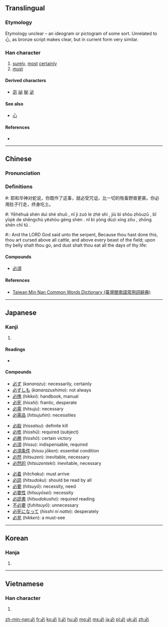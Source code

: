 ==Translingual==
===Etymology===
Etymology unclear – an ideogram or pictogram of some sort. Unrelated to 心, as bronze script makes clear, but in current form very similar.

===Han character===
{{Han char|rn=61|rad=心|as=01|sn=5|four=3300<sub>0</sub>|canj=心竹 (PH)|ids=⿻[[心]][[丿]]}}

# [[surely]], [[most]] [[certainly]]
# [[must]]

====Derived characters====
* [[宓]] [[祕]] [[秘]] [[泌]]

====See also====
* [[心]] <!-- graphically similar -->

====References====
* {{Han ref|kx=0375.020|dkj=10299|dj=0701.040|hdz=42267.020|uh=5FC5|ud=24517|bh=A5B2|bd=42418}}

----

==Chinese==
{{zh-forms}}

===Pronunciation===
{{zh-pron
|m=bì
|c=bit1
|h=
|mn=pit
|w=
|mc=y
|oc=y
|ma=|ma2=
|cat=adv,v
}}

===Definitions===
#: 耶和华神对蛇说，你既作了这事，就必受咒诅，比一切的牲畜野兽更甚。你必用肚子行走，终身吃土。
#: Yēhéhuá shén duì shé shuō , nǐ jì zuò le zhè shì , jiù bì shòu zhòuzǔ , bǐ yīqiè de shēngchù yĕshòu gèng shén . nǐ bì yòng dùzi xíng zǒu , zhōng shēn chī tǔ . 
#:: And the LORD God said unto the serpent, Because thou hast done this, thou art cursed above all cattle, and above every beast of the field; upon thy belly shalt thou go, and dust shalt thou eat all the days of thy life: 

====Compounds====
* [[必須]]

====References====
*[http://twblg.dict.edu.tw/holodict_new/result_detail.jsp?n_no=13595&curpage=1&sample=%E5%BF%85&radiobutton=1&querytarget=1&limit=20&pagenum=1&rowcount=12 Taiwan Min Nan Common Words Dictionary (臺灣閩南語常用詞辭典)]

----

==Japanese==

===Kanji===
{{ja-kanji|grade=4|rs=心01}}

# {{defn|lang=ja|sort=心01}}

====Readings====
* {{ja-readings|on=[[ひつ]] (''hitsu'')|kun=[[かならず]] ([[必ず]], ''kanarazu'')|nanori=[[さだ]] (''sada''), [[さだむ]] (''sadamu'')}}

====Compounds====
{{top3}}
* [[必ず]] (''kanarazu''): necessarily, certainly
* [[必ずしも]] (''kanarazushimo''): not always
* [[必携]] (''hikkei''): handbook, manual
* [[必死]] (''hisshi''): frantic, desperate
* [[必需]] (''hitsuju''): necessary
* [[必需品]] (''hitsujuhin''): necessities
{{mid3}}
* [[必殺]] (''hissatsu''): definite kill
* [[必修]] (''hisshū''): required (subject)
* [[必勝]] (''hisshō''): certain victory
* [[必須]] (''hissu''): indispensable, required
* [[必須条件]] (''hissu jōken''): essential condition
* [[必然]] (''hitsuzen''): inevitable, necessary
* [[必然的]] (''hitsuzenteki''): inevitable, necessary
{{mid3}}
* [[必着]] (''hitchaku''): must arrive
* [[必読]] (''hitsudoku''): should be read by all
* [[必要]] (''hitsuyō''): necessity, need
* [[必要性]] (''hitsuyōsei''): necessity
* [[必読書]] (''hitsudokusho''): required reading
* [[不必要]] (''fuhitsuyō''): unnecessary
* [[必死になって]] (''hisshi ni natte''): desperately
* [[必見]] (''hikken''): a must-see
{{bottom}}

----

==Korean==

===Hanja===
{{ko-hanja|hangeul=필|eumhun=|rv=pil|mr=p'il|y=phil}}

# {{defn|lang=ko|sort=心01}}

----

==Vietnamese==

===Han character===
{{vi-hantu|[[tất]], [[ắt]]|rs=心01}}

# {{defn|lang=vi|sort=心01}}

[[zh-min-nan:必]]
[[fr:必]]
[[ko:必]]
[[li:必]]
[[hu:必]]
[[mg:必]]
[[ms:必]]
[[ja:必]]
[[pl:必]]
[[uk:必]]
[[zh:必]]